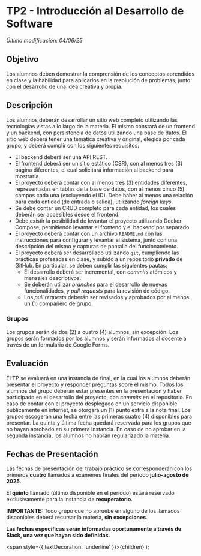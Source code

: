 

# TP2 - Introducción al Desarrollo de Software

_Última modificación: 04/06/25_

## Objetivo

Los alumnos deben demostrar la comprensión de los conceptos aprendidos en clase y la habilidad para aplicarlos en la resolución de problemas, junto con el desarrollo de una idea creativa y propia.

## Descripción

Los alumnos deberán desarrollar un sitio web completo utilizando las tecnologías vistas a lo largo de la materia. El mismo constará de un frontend y un backend, con persistencia de datos utilizando una base de datos. El sitio web deberá tener una temática creativa y original, elegida por cada grupo, y deberá cumplir con los siguientes requisitos:

- El backend deberá ser una API REST.
- El frontend deberá ser un sitio estático (CSR), con al menos tres (3) página diferentes, el cual solicitará información al backend para mostrarla.
- El proyecto deberá contar con al menos tres (3) entidades diferentes, representadas en tablas de la base de datos, con al menos cinco (5) campos cada una (excluyendo el ID). Debe haber al menos una relación para cada entidad (de entrada o salida), utilizando _foreign keys_.
- Se debe contar un CRUD completo para cada entidad, los cuales deberán ser accesibles desde el frontend.
- Debe existir la posibilidad de levantar el proyecto utilizando Docker Compose, permitiendo levantar el frontend y el backend por separado.
- El proyecto deberá contar con un archivo `README.md` con las instrucciones para configurar y levantar el sistema, junto con una descripción del mismo y capturas de pantalla del funcionamiento.
- El proyecto deberá ser desarrollado utilizando `git`, cumpliendo las prácticas profesadas en clase, y subido a un repositorio **privado** de GitHub. En particular, se deben cumplir las siguientes pautas:
    - El desarrollo deberá ser incremental, con _commits_ atómicos y mensajes descriptivos.
    - Se deberán utilizar _branches_ para el desarrollo de nuevas funcionalidades, y _pull requests_ para la revisión de código.
    - Los _pull requests_ deberán ser revisados y aprobados por al menos un (1) compañero de grupo.

### Grupos

Los grupos serán de dos (2) a cuatro (4) alumnos, sin excepción. Los grupos serán formados por los alumnos y serán informados al docente a través de un formulario de Google Forms.

## Evaluación
El TP se evaluará en una instancia de final, en la cual los alumnos deberán presentar el proyecto y responder preguntas sobre el mismo. Todos los alumnos del grupo deberán estar presentes en la presentación y haber participado en el desarrollo del proyecto, con _commits_ en el repositorio.
En caso de contar con el proyecto desplegado en un servicio disponible públicamente en internet, se otorgará un (1) punto extra a la nota final.
Los grupos escogerán una fecha entre las primeras cuatro (4) disponibles para presentar. La quinta y última fecha quedará reservada para los grupos que no hayan aprobado en su primera instancia. En caso de no aprobar en la segunda instancia, los alumnos no habrán regularizado la materia.

## Fechas de Presentación

Las fechas de presentación del trabajo práctico se corresponderán con los primeros **cuatro** llamados a exámenes finales del período **julio-agosto de 2025**.

El **quinto** llamado (último disponible en el período) estará reservado exclusivamente para la instancia de **recuperatorio**.

**IMPORTANTE:** Todo grupo que no apruebe en alguno de los llamados disponibles deberá recursar la materia, **sin excepciones**.

**Las fechas específicas serán informadas oportunamente a través de Slack, una vez que hayan sido definidas.**

  <span style={{ textDecoration: 'underline' }}>{children}</span>
);
